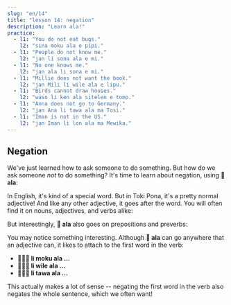 ```yaml
---
slug: "en/14"
title: "lesson 14: negation"
description: "Learn ala!"
practice:
  - l1: "You do not eat bugs."
    l2: "sina moku ala e pipi."
  - l1: "People do not know me."
    l2: "jan li sona ala e mi."
  - l1: "No one knows me."
    l2: "jan ala li sona e mi."
  - l1: "Millie does not want the book."
    l2: "jan Mili li wile ala e lipu."
  - l1: "Birds cannot draw houses."
    l2: "waso li ken ala sitelen e tomo."
  - l1: "Anna does not go to Germany."
    l2: "jan Ana li tawa ala ma Tosi."
  - l1: "Iman is not in the US."
    l2: "jan Iman li lon ala ma Mewika."
---
```



## Negation

We've just learned how to ask someone to do something. But how do we ask someone *not* to do something? It's time to learn about negation, using **󱤂 ala**:

<List>
  <Word sl="ala" m="not" />
</List>

In English, it's kind of a special word. But in Toki Pona, it's a pretty normal adjective! And like any other adjective, it goes after the word. You will often find it on nouns, adjectives, and verbs alike:

<List>
  <Word sl="jan ala" m="no person, not a person" />
  <Sentence sl="jan ala li wile utala." m="No person wants to fight." />
  <Word sl="suli ala" m="not big, not important" />
  <Sentence sl="ni li suli ala tawa mi." m="This is not important to me." />
  <Word sl="moku ala" m="not to eat" />
  <Sentence sl="pipi li moku ala e soweli." m="Bugs do not eat animals." />
</List>

But interestingly, **󱤂 ala** also goes on prepositions and preverbs:

<List>
  <Word sl="wile ala" m="to not want to ..." />
  <Sentence sl="sina wile ala moku e suwi." m="You do not want to eat sweets." />
  <Word sl="tawa ala" m="to not go to ..., not towards ..." />
  <Sentence sl="pipi li tawa ala kasi." m="The bug does not go to the plant." />
</List>

You may notice something interesting. Although **󱤂 ala** can go anywhere that an adjective can, it likes to attach to the first word in the verb:
* **󱤧󱤶󱤂 li moku ala ...**
* **󱤧󱥷󱤂 li wile ala ...**
* **󱤧󱥩󱤂 li tawa ala ...**

This actually makes a lot of sense -- negating the first word in the verb also negates the whole sentence, which we often want!

<Practice exercises={frontmatter.practice} />
